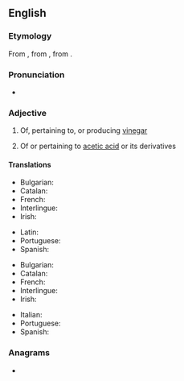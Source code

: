 ==English==

===Etymology===
From {{etyl|fr|en}} {{m|fr|acétique}}, from {{etyl|la|en}} {{m|la|acētum||vinegar}}, from {{m|la|acēre||to be sour}}.
{{PIE root|en|h₂eḱ}}
===Pronunciation===
* {{hyphenation|a|ce|tic|lang=en}}
*: {{rhymes|iːtɪk|lang=en}}

===Adjective===
{{en-adj|-}}

# {{lb|en|organic chemistry}} Of, pertaining to, or producing [[vinegar]]
# {{lb|en|organic chemistry}} Of or pertaining to [[acetic acid]] or its derivatives

====Translations====
{{trans-top|pertaining to vinegar}}
* Bulgarian: {{t|bg|оцетен}}
* Catalan: {{t|ca|acètic}}
* French: {{t+|fr|acétique}}
* Interlingue: {{t|ie|acetic}}
* Irish: {{t|ga|aicéiteach}}
{{trans-mid}}
* Latin: {{t|la|acēticus}}
* Portuguese: {{t|pt|acético}}
* Spanish: {{t+|es|acético}}
{{trans-bottom}}

{{trans-top|pertaining to acetic acid}}
* Bulgarian: {{t|bg|ацетилов}}
* Catalan: {{t|ca|acètic}}
* French: {{t+|fr|acétique}}
* Interlingue: {{t|ie|acetic}}
* Irish: {{t|ga|aicéiteach}}
{{trans-mid}}
* Italian: {{t+|it|acetico}}
* Portuguese: {{t|pt|acético}}
* Spanish: {{t+|es|acético}}
{{trans-bottom}}

===Anagrams===
* {{anagrams|en|a=acceit|accite}}